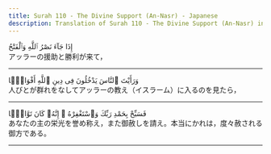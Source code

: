 ```yaml
---
title: Surah 110 - The Divine Support (An-Nasr) - Japanese
description: Translation of Surah 110 - The Divine Support (An-Nasr) in Japanese
---
```





<Aside type="quran" title="1">
إِذَا جَآءَ نَصْرُ ٱللَّهِ وَٱلْفَتْحُ
</Aside>

<Aside type="reference" title="1">
アッラーの援助と勝利が来て，
</Aside>

---

<Aside type="quran" title="2">
وَرَأَيْتَ ٱلنَّاسَ يَدْخُلُونَ فِى دِينِ ٱللَّهِ أَفْوَاجًۭا
</Aside>

<Aside type="reference" title="2">
人びとが群れをなしてアッラーの教え（イスラーム）に入るのを見たら，
</Aside>

---

<Aside type="quran" title="3">
فَسَبِّحْ بِحَمْدِ رَبِّكَ وَٱسْتَغْفِرْهُ ۚ إِنَّهُۥ كَانَ تَوَّابًۢا
</Aside>

<Aside type="reference" title="3">
あなたの主の栄光を誉め称え，また御赦しを請え。本当にかれは，度々赦される御方である。
</Aside>

---
